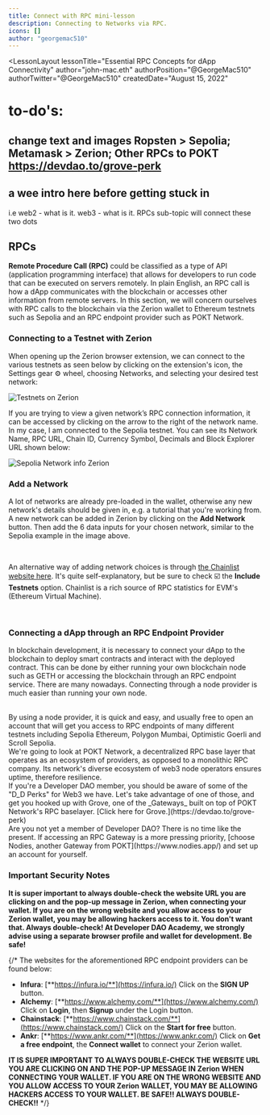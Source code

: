 ```yaml
---
title: Connect with RPC mini-lesson
description: Connecting to Networks via RPC.
icons: []
author: "georgemac510"
---
```



<LessonLayout
   lessonTitle="Essential RPC Concepts for dApp Connectivity" 
   author="john-mac.eth"
   authorPosition="@GeorgeMac510"
   authorTwitter="@GeorgeMac510"
   createdDate="August 15, 2022"
>

# to-do's:

## change text and images Ropsten > Sepolia; Metamask > Zerion; Other RPCs to POKT https://devdao.to/grove-perk

## a wee intro here before getting stuck in

i.e web2 - what is it. web3 - what is it. RPCs sub-topic will connect these two dots

## RPCs

**Remote Procedure Call (RPC)** could be classified as a type of API
(application programming interface) that allows for developers to run code that
can be executed on servers remotely. In plain English, an RPC call is how a dApp
communicates with the blockchain or accesses other information from remote
servers. In this section, we will concern ourselves with RPC calls to the
blockchain via the Zerion wallet to Ethereum testnets such as Sepolia and an RPC
endpoint provider such as POKT Network.

### Connecting to a Testnet with Zerion

When opening up the Zerion browser extension, we can connect to the various
testnets as seen below by clicking on the extension's icon, the Settings gear ⚙️ wheel,
choosing Networks, and selecting your desired test network:

![Testnets on Zerion](/assets/lessons/connect-with-rpc/test-networks-zerion.png)

If you are trying to view a given network’s RPC connection information, it can be accessed
by clicking on the arrow to the right of the network name. In my case, I am connected to
the Sepolia testnet. You can see its Network Name, RPC URL, Chain ID, Currency Symbol, Decimals and
Block Explorer URL shown below:

![Sepolia Network info Zerion](/assets/lessons/connect-with-rpc/sepolia-network-info-zerion.png)

### Add a Network

A lot of networks are already pre-loaded in the wallet, otherwise any new network's
details should be given in, e.g. a tutorial that you're working from. A new
network can be added in Zerion by clicking on the **Add Network** button. Then
add the 6 data inputs for your chosen network, similar to the Sepolia example in the
image above.

<br />

An alternative way of adding network choices is through
[the Chainlist website here](https://chainlist.org/). It's quite self-explanatory,
but be sure to check ☑️ the **Include Testnets** option. Chainlist is a rich source
of RPC statistics for EVM's (Ethereum Virtual Machine).

<br />

### Connecting a dApp through an RPC Endpoint Provider

In blockchain development, it is necessary to connect your dApp to the
blockchain to deploy smart contracts and interact with the deployed contract.
This can be done by either running your own blockchain node such as GETH or
accessing the blockchain through an RPC endpoint service. There are many nowadays.
Connecting through a node provider is much easier than running your own node.

<br />
By using a node provider, it is quick and easy, and usually free to open an account that will get you
access to RPC endpoints of many different testnets including Sepolia Ethereum, Polygon Mumbai, Optimistic
Goerli and Scroll Sepolia.
<br />
We're going to look at POKT Network, a decentralized RPC base layer that operates as an ecosystem of
providers, as opposed to a monolithic RPC company. Its network's diverse ecosystem of web3 node operators
ensures uptime, therefore resilience.
<br />
If you're a Developer DAO member, you should be aware of some of the "D_D Perks" for Web3 we have. Let's
take advantage of one of those, and get you hooked up with Grove, one of the _Gateways_ built on top
of POKT Network's RPC baselayer. [Click here for Grove.](https://devdao.to/grove-perk)

<br />
Are you not yet a member of Developer DAO? There is no time like the present. If accessing an RPC Gateway
is a more pressing priority, [choose Nodies, another Gateway from POKT](https://www.nodies.app/) and
set up an account for yourself.

### Important Security Notes

**It is super important to always double-check the website URL you are clicking
on and the pop-up message in Zerion, when connecting your wallet. If you are on
the wrong website and you allow access to your Zerion wallet, you may be allowing
hackers access to it. You don't want that. Always double-check! At Developer DAO
Academy, we strongly advise using a separate browser profile and wallet for
development. Be safe!**

{/\* The websites for the aforementioned RPC endpoint providers can be found
below:

- **Infura**: [**https://infura.io/**](https://infura.io/) Click on the **SIGN
  UP** button.
- **Alchemy**: [**https://www.alchemy.com/**](https://www.alchemy.com/) Click on
  **Login**, then **Signup** under the Login button.
- **Chainstack**: [**https://www.chainstack.com/**](https://www.chainstack.com/)
  Click on the **Start for free** button.
- **Ankr**: [**https://www.ankr.com/**](https://www.ankr.com/) Click on **Get a
  free endpoint**, the **Connect wallet** to connect your Zerion wallet.

**IT IS SUPER IMPORTANT TO ALWAYS DOUBLE-CHECK THE WEBSITE URL YOU ARE CLICKING
ON AND THE POP-UP MESSAGE IN Zerion WHEN CONNECTING YOUR WALLET. IF YOU ARE ON
THE WRONG WEBSITE AND YOU ALLOW ACCESS TO YOUR Zerion WALLET, YOU MAY BE
ALLOWING HACKERS ACCESS TO YOUR WALLET. BE SAFE!! ALWAYS DOUBLE-CHECK!!** \*/}

</LessonLayout>

